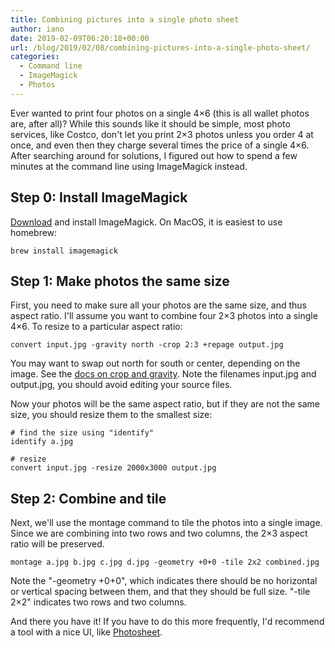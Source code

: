 ```yaml
---
title: Combining pictures into a single photo sheet
author: iano
date: 2019-02-09T06:20:18+00:00
url: /blog/2019/02/08/combining-pictures-into-a-single-photo-sheet/
categories:
  - Command line
  - ImageMagick
  - Photos
---
```


Ever wanted to print four photos on a single 4&#215;6 (this is all wallet photos are, after all)? While this sounds like it should be simple, most photo services, like Costco, don't let you print 2&#215;3 photos unless you order 4 at once, and even then they charge several times the price of a single 4&#215;6. After searching around for solutions, I figured out how to spend a few minutes at the command line using ImageMagick instead.

## Step 0: Install ImageMagick

[Download][1] and install ImageMagick. On MacOS, it is easiest to use homebrew:

```shell
brew install imagemagick
```

## Step 1: Make photos the same size

First, you need to make sure all your photos are the same size, and thus aspect ratio. I'll assume you want to combine four 2&#215;3 photos into a single 4&#215;6. To resize to a particular aspect ratio:

```shell
convert input.jpg -gravity north -crop 2:3 +repage output.jpg
```

You may want to swap out north for south or center, depending on the image. See the [docs on crop and gravity][2]. Note the filenames input.jpg and output.jpg, you should avoid editing your source files.

Now your photos will be the same aspect ratio, but if they are not the same size, you should resize them to the smallest size:

```shell
# find the size using "identify"
identify a.jpg

# resize
convert input.jpg -resize 2000x3000 output.jpg
```

## Step 2: Combine and tile

Next, we'll use the montage command to tile the photos into a single image. Since we are combining into two rows and two columns, the 2&#215;3 aspect ratio will be preserved.

```shell
montage a.jpg b.jpg c.jpg d.jpg -geometry +0+0 -tile 2x2 combined.jpg
```

Note the "-geometry +0+0", which indicates there should be no horizontal or vertical spacing between them, and that they should be full size. "-tile 2&#215;2" indicates two rows and two columns.

And there you have it! If you have to do this more frequently, I'd recommend a tool with a nice UI, like [Photosheet][3].

[1]: https://imagemagick.org/script/download.php
[2]: http://www.imagemagick.org/Usage/crop/#crop_gravity
[3]: https://www.photility.com/photosheet/

